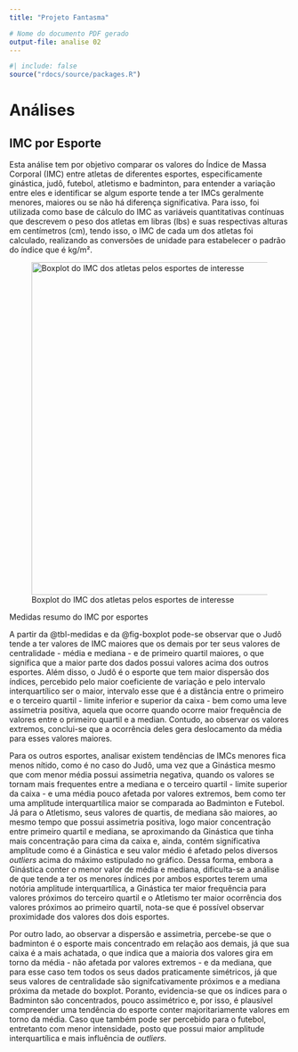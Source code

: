 ```yaml
---
title: "Projeto Fantasma"

# Nome do documento PDF gerado
output-file: analise 02
---
```


```r
#| include: false
source("rdocs/source/packages.R")

```

# Análises

## IMC por Esporte

Esta análise tem por objetivo comparar os valores do Índice de Massa Corporal (IMC) entre atletas de diferentes esportes, especificamente ginástica, judô, futebol, atletismo e badminton, para entender a variação entre eles e identificar se algum esporte tende a ter IMCs geralmente menores, maiores ou se não há diferença significativa. Para isso, foi utilizada como base de cálculo do IMC as variáveis quantitativas contínuas que descrevem o peso dos atletas em libras (lbs) e suas respectivas alturas em centímetros (cm), tendo isso, o IMC de cada um dos atletas foi calculado, realizando as conversões de unidade para estabelecer o padrão do índice que é kg/m².

![Boxplot do IMC dos atletas pelos esportes de interesse](images/box_bi.png){#fig-boxplot fig-align="center" width="158mm"}

::: {#tbl-medidas layout-align="center" tbl-pos="H"}
\begin{tabular}{ | l |
            S[table-format = 2.2]
            S[table-format = 1.2]
            S[table-format = 2.2]
            S[table-format = 2.2]
            S[table-format = 2.2]
            |}
    \toprule
        \textbf{Estatística} & \textbf{Atletismo} & \textbf{Badminton} & \textbf{Football} & \textbf{Ginástica} & \textbf{Judô} \\
        \midrule
        Média & 22.38 & 22.24 & 22.51 & 20.79 & 25.70 \\
        Desvio Padrão & 3.97 & 1.52 & 1.73 & 2.40 & 5.12 \\
        Variância & 15.75 &  2.32 &  2.99 &  5.75 & 26.23 \\
        Mínimo & 15.82 & 18.94 & 16.73 & 15.16 & 18.52 \\
        1º Quartil & 20.03 & 21.22 & 21.34 & 18.88 & 22.06 \\
        Mediana & 21.46 & 22.28 & 22.49 & 21.10 & 24.68 \\
        3º Quartil & 23.77 & 23.24 & 23.71 & 22.54 & 27.70 \\
        Máximo & 44.38 & 26.73 & 29.07 & 26.45 & 56.50 \\
        Coeficiente de Variação & \text{17.74\%} & \text{6.83\%} & \text{7.69\%} & \text{11.54\%} & \text{19.92\%} \\
    \bottomrule
    \end{tabular}

Medidas resumo do IMC por esportes
:::

A partir da @tbl-medidas e da @fig-boxplot pode-se observar que o Judô tende a ter valores de IMC maiores que os demais por ter seus valores de centralidade - média e mediana - e de primeiro quartil maiores, o que significa que a maior parte dos dados possui valores acima dos outros esportes. Além disso, o Judô é o esporte que tem maior dispersão dos índices, percebido pelo maior coeficiente de variação e pelo intervalo interquartílico ser o maior, intervalo esse que é a distância entre o primeiro e o terceiro quartil - limite inferior e superior da caixa - bem como uma leve assimetria positiva, aquela que ocorre quando ocorre maior frequência de valores entre o primeiro quartil e a median. Contudo, ao observar os valores extremos, conclui-se que a ocorrência deles gera deslocamento da média para esses valores maiores.

Para os outros esportes, analisar existem tendências de IMCs menores fica menos nítido, como é no caso do Judô, uma vez que a Ginástica mesmo que com menor média possui assimetria negativa, quando os valores se tornam mais frequentes entre a mediana e o terceiro quartil - limite superior da caixa - e uma média pouco afetada por valores extremos, bem como ter uma amplitude interquartílica maior se comparada ao Badminton e Futebol. Já para o Atletismo, seus valores de quartis, de mediana são maiores, ao mesmo tempo que possui assimetria positiva, logo maior concentração entre primeiro quartil e mediana, se aproximando da Ginástica que tinha mais concentração para cima da caixa e, ainda, contém significativa amplitude como é a Ginástica e seu valor médio é afetado pelos diversos *outliers* acima do máximo estipulado no gráfico. Dessa forma, embora a Ginástica conter o menor valor de média e mediana, dificulta-se a análise de que tende a ter os menores índices por ambos esportes terem uma notória amplitude interquartílica, a Ginástica ter maior frequência para valores próximos do terceiro quartil e o Atletismo ter maior ocorrência dos valores próximos ao primeiro quartil, nota-se que é possível observar proximidade dos valores dos dois esportes.

Por outro lado, ao observar a dispersão e assimetria, percebe-se que o badminton é o esporte mais concentrado em relação aos demais, já que sua caixa é a mais achatada, o que indica que a maioria dos valores gira em torno da média - não afetada por valores extremos - e da mediana, que para esse caso tem todos os seus dados praticamente simétricos, já que seus valores de centralidade são signifcativamente próximos e a mediana próxima da metade do boxplot. Poranto, evidencia-se que os índices para o Badminton são concentrados, pouco assimétrico e, por isso, é plausível compreender uma tendência do esporte conter majoritariamente valores em torno da média. Caso que também pode ser percebido para o futebol, entretanto com menor intensidade, posto que possui maior amplitude interquartílica e mais influência de *outliers.*
